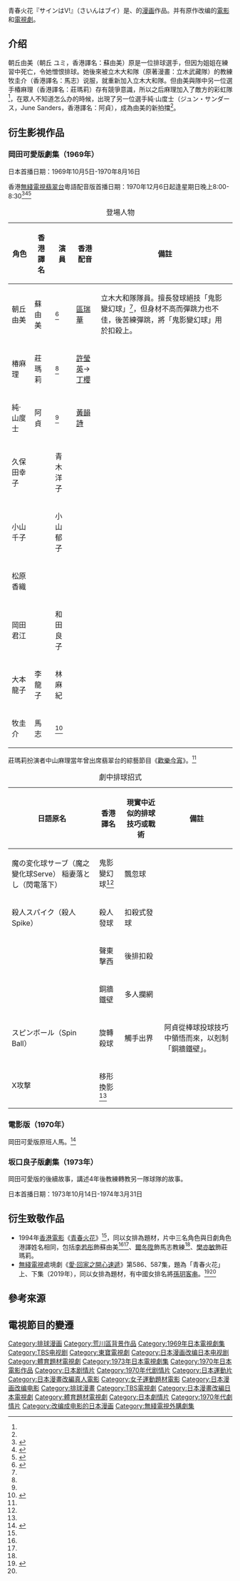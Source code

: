 {{About|1960年代日本漫畫《青春火花》及其衍生影視作品|1994年香港電影《青春火花》|青春火花 (1994年電影)}}{{漫画}}
青春火花『サインはV!』（さいんはブイ）是{{link-ja|神保史郎|神保史郎}}、{{link-ja|望月明|望月あきら}}的[[漫画|漫画]]作品。并有原作改编的[[電影|電影]]和[[電視劇|電視劇]]。

==介绍==
朝丘由美（朝丘 ユミ，香港譯名：蘇由美）原是一位排球選手，但因为姐姐在練習中死亡，令她憎恨排球。她後來被立木大和隊（原著漫畫：立木武藏隊）的教練牧圭介（香港譯名：馬志）说服，就重新加入立木大和隊。但由美與隊中另一位選手椿麻理（香港譯名：莊瑪莉）存有競爭意識，所以之后麻理加入了敵方的彩虹隊<ref name=":1" />，在眾人不知道怎么办的時候，出現了另一位選手純·山度士（ジュン・サンダース，June Sanders，香港譯名：阿貞），成為由美的新拍擋<ref name=":1" />。

== 衍生影視作品 ==

=== 岡田可愛版劇集（1969年） ===
日本首播日期：1969年10月5日-1970年8月16日

香港[[無綫電視翡翠台|無綫電視翡翠台]]粵語配音版首播日期：1970年12月6日起逢星期日晚上8:00-8:30<ref>{{cite news|url=https://mmis.hkpl.gov.hk/coverpage/-/coverpage/view?_coverpage_WAR_mmisportalportlet_hsf=1970-12-06&_coverpage_WAR_mmisportalportlet_actual_q=%28%20%28%20allTermsMandatory%3A%28true%29%20OR+all_dc.title%3A%281970-12-06%29%20OR+all_dc.creator%3A%281970-12-06%29%20OR+all_dc.contributor%3A%281970-12-06%29%20OR+all_dc.subject%3A%281970-12-06%29%20OR+fulltext%3A%281970-12-06%29%20OR+all_dc.description%3A%281970-12-06%29%20%29%20AND+%28%20dc.category.category%3A%28Newspaper%29%20%29%20%29&_coverpage_WAR_mmisportalportlet_sort_field=score&p_r_p_-1078056564_c=QF757YsWv59IJkls4ouG39%2FobXUw1T%2Fa&_coverpage_WAR_mmisportalportlet_o=3&_coverpage_WAR_mmisportalportlet_sort_order=desc | title=今樂府 |publisher=[[華僑日報|華僑日報]]第四張第四頁 |date=1970年12月6日}}{{zh-hant}}</ref><ref>{{cite news|url=https://mmis.hkpl.gov.hk/coverpage/-/coverpage/view?_coverpage_WAR_mmisportalportlet_hsf=1970-12-06&_coverpage_WAR_mmisportalportlet_actual_q=%28%20%28%20allTermsMandatory%3A%28true%29%20OR+all_dc.title%3A%281970-12-06%29%20OR+all_dc.creator%3A%281970-12-06%29%20OR+all_dc.contributor%3A%281970-12-06%29%20OR+all_dc.subject%3A%281970-12-06%29%20OR+fulltext%3A%281970-12-06%29%20OR+all_dc.description%3A%281970-12-06%29%20%29%20AND+%28%20dc.category.category%3A%28Newspaper%29%20%29%20%29&_coverpage_WAR_mmisportalportlet_sort_field=score&p_r_p_-1078056564_c=QF757YsWv5%2F3zFhASdgu4dah8Z842crE&_coverpage_WAR_mmisportalportlet_o=8&_coverpage_WAR_mmisportalportlet_sort_order=desc | title=播音電視節目 |publisher=[[工商日報|工商日報]]第六頁 |date=1970年12月6日}}{{zh-hant}}</ref><ref>{{cite news|url=https://mmis.hkpl.gov.hk/coverpage/-/coverpage/view?_coverpage_WAR_mmisportalportlet_hsf=1970-12-06&p_r_p_-1078056564_c=QF757YsWv5%2FH7zGe%2FKF%2BFMh3dX3Xi4zL&_coverpage_WAR_mmisportalportlet_o=1&_coverpage_WAR_mmisportalportlet_actual_q=%28%20%28%20allTermsMandatory%3A%28true%29%20OR+all_dc.title%3A%281970-12-06%29%20OR+all_dc.creator%3A%281970-12-06%29%20OR+all_dc.contributor%3A%281970-12-06%29%20OR+all_dc.subject%3A%281970-12-06%29%20OR+fulltext%3A%281970-12-06%29%20OR+all_dc.description%3A%281970-12-06%29%20%29%20AND+%28%20dc.category.category%3A%28Newspaper%29%20%29%20%29&_coverpage_WAR_mmisportalportlet_sort_field=score&_coverpage_WAR_mmisportalportlet_sort_order=desc | title=香港各電台播音及中文電視節目表 |publisher=[[工商晚報|工商晚報]]第七頁 |date=1970年12月6日}}{{zh-hant}}</ref>

{| class="wikitable"
|+登場人物
!角色
!香港譯名
!演員
!香港配音
!備註
|-
|朝丘由美
|蘇由美
|{{link-ja|岡田可愛|岡田可愛}}<ref name=":1">{{Cite web|title=《愛回家》勾起70年代日劇《青春火花》回憶 蘇由美鬼影變幻球經典不朽|url=https://skypost.ulifestyle.com.hk/article/2362760/%E3%80%8A%E6%84%9B%E5%9B%9E%E5%AE%B6%E3%80%8B%E5%8B%BE%E8%B5%B770%E5%B9%B4%E4%BB%A3%E6%97%A5%E5%8A%87%E3%80%8A%E9%9D%92%E6%98%A5%E7%81%AB%E8%8A%B1%E3%80%8B%E5%9B%9E%E6%86%B6%20%E8%98%87%E7%94%B1%E7%BE%8E%E9%AC%BC%E5%BD%B1%E8%AE%8A%E5%B9%BB%E7%90%83%E7%B6%93%E5%85%B8%E4%B8%8D%E6%9C%BD|access-date=2022-05-08|date=2019-05-28|work=[[晴報|晴報]]|language=}}</ref>
|[[區瑞華|區瑞華]]
|立木大和隊隊員。擅長發球絕技「鬼影變幻球」<ref name=":1" />，但身材不高而彈跳力也不佳，後苦練彈跳，將「鬼影變幻球」用於扣殺上。
|-
|椿麻理
|莊瑪莉
|{{link-ja|中山麻理|中山麻理}}<ref name=":1" />
|[[許瑩英|許瑩英]]→[[丁櫻|丁櫻]]
|
|-
|純·山度士
|阿貞
|{{link-ja|范文雀|范文雀}}<ref name=":1" />
| [[黃韻詩|黃韻詩]]
|
|-
|久保田幸子
|
|青木洋子
|
|
|-
|小山千子
|
|小山郁子
|
|
|-
|松原香織
|
|{{link-ja|岸裕貴|岸ユキ}}
|
|
|-
|岡田君江
|
|和田良子
|
|
|-
|大本龍子
|李龍子
|林麻紀
|
|
|-
|牧圭介
|馬志
|{{link-ja|中山仁|中山仁}}<ref name=":0">{{Cite web|title=經典日劇 《青春火花》「馬志教練」病逝|url=https://hk.on.cc/hk/bkn/cnt/entertainment/20191111/bkn-20191111194956980-1111_00862_001.html|access-date=2022-05-08|date=2019-11-11|work=on.cc[[東網|東網]]|language=}}</ref>
|
|
|}
莊瑪莉扮演者中山麻理當年曾出席翡翠台的綜藝節目《[[歡樂今宵|歡樂今宵]]》。<ref name=":1" />
{| class="wikitable"
|+劇中排球招式
!日語原名
!香港譯名
!現實中近似的排球技巧或戰術
!備註
|-
|魔の変化球サーブ（魔之變化球Serve）
稲妻落とし（閃電落下）
|鬼影變幻球<ref name=":1" />
|飄忽球
|
|-
|殺人スパイク（殺人Spike）
|殺人發球
|扣殺式發球
|
|-
|
|聲東擊西
|後排扣殺
|
|-
|
|銅牆鐵壁
|多人攔網
|
|-
|スピンボール（Spin Ball）
|旋轉殺球
|觸手出界
|阿貞從棒球投球技巧中領悟而來，以剋制「銅牆鐵壁」。
|-
|X攻撃
|移形換影<ref name=":0" />
|
|
|}

=== 電影版（1970年） ===
岡田可愛版原班人馬。<ref>{{Cite book|title=ゴジラ画報 東宝幻想映画半世紀の歩み|publisher=竹書房|year=1999|isbn=4812405815|location=日本|edition=第三版}}</ref>

=== 坂口良子版劇集（1973年） ===
岡田可愛版的後續故事，講述4年後教練轉教另一隊球隊的故事。

日本首播日期：1973年10月14日-1974年3月31日

== 衍生致敬作品 ==
* 1994年[[香港電影|香港電影]]《[[青春火花_(香港電影)|青春火花]]》<ref name=":0" />，同以女排為題材，片中三名角色與日劇角色港譯姓名相同，包括[[李若彤|李若彤]]飾蘇由美<ref name=":0" /><ref name=":1" />、[[爾冬陞|爾冬陞]]飾馬志教練<ref name=":0" />、[[樊亦敏|樊亦敏]]飾莊瑪莉。
* [[無綫電視|無綫電視]]處境劇《[[愛·回家之開心速遞|愛·回家之開心速遞]]》第586、587集，題為「青春火花」上、下集（2019年），同以女排為題材，有中國女排名將[[孫玥|孫玥]][[客串|客串]]。<ref>{{Cite web|title=【開心速遞】向熱血日劇《青春火花》致敬 著名排球女將孫玥：她們很認真學習【有片】|url=https://topick.hket.com/article/2364285|access-date=2022-05-08|author=梁樂欣|date=2019-05-29|work=[[香港經濟日報|香港經濟日報]]}}</ref><ref name=":0" />

== 參考來源 ==
{{Reflist|2}}

==電視節目的變遷==
{{電視節目的變遷|
|電視台={{HKG-NOC}}[[無綫電視|無綫電視]][[翡翠台|翡翠台]]
|播放檔次=星期日 20:00－20:30 時段
|節目名稱=青春火花<br/>（1970年12月6日－1971年10月10日）
|上一節目={{link-en|特警組|M Squad}}<br/>（1970年5月17日－1970年11月29日）
|下一節目=[[紅粉健兒|紅粉健兒]]<br/>（1971年10月17日－1972年4月30日）
}}

{{DEFAULTSORT:Sain wa V}}
[[Category:排球漫画|Category:排球漫画]]
[[Category:荒川區背景作品|Category:荒川區背景作品]]
[[Category:1969年日本電視劇集|Category:1969年日本電視劇集]]
[[Category:TBS电视剧|Category:TBS电视剧]]
[[Category:東寶電視劇|Category:東寶電視劇]]
[[Category:日本漫画改编日本电视剧|Category:日本漫画改编日本电视剧]]
[[Category:體育題材電視劇|Category:體育題材電視劇]]
[[Category:1973年日本電視劇集|Category:1973年日本電視劇集]]
[[Category:1970年日本電影作品|Category:1970年日本電影作品]]
[[Category:日本剧情片|Category:日本剧情片]]
[[Category:1970年代剧情片|Category:1970年代剧情片]]
[[Category:日本運動片|Category:日本運動片]]
[[Category:日本漫畫改編真人電影|Category:日本漫畫改編真人電影]]
[[Category:女子運動題材電影|Category:女子運動題材電影]]
[[Category:日本漫画改编电影|Category:日本漫画改编电影]]
[[Category:排球漫畫|Category:排球漫畫]]
[[Category:TBS電視劇|Category:TBS電視劇]]
[[Category:日本漫畫改編日本電視劇|Category:日本漫畫改編日本電視劇]]
[[Category:體育題材電視劇|Category:體育題材電視劇]]
[[Category:日本劇情片|Category:日本劇情片]]
[[Category:1970年代劇情片|Category:1970年代劇情片]]
[[Category:改编成电影的日本漫画|Category:改编成电影的日本漫画]]
[[Category:無綫電視外購劇集|Category:無綫電視外購劇集]]